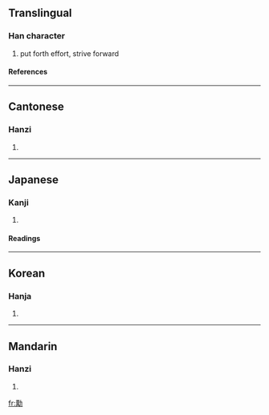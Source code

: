 {{see|劢}}

==Translingual==
===Han character===
{{Han char|rn=19|rad=力|as=13|sn=15|four=4442<sub>7</sub>|canj=廿月大尸 (TBKS), XX廿月大 (XXTBK)}}
# put forth effort, strive forward
====References====
{{Han ref|kx=0149.320|dkj=02459|dj=0337.150|hdz=10380.030|uh=52F1|ud=21233|bh=E4F4|bd=58612}}
----
==Cantonese==
===Hanzi===
{{yue-hanzi|jyut=|y=maai6}}
# {{defn|Cantonese}}
----
==Japanese==
===Kanji===
{{ja-kanji|grade=|rs=力13}}
# {{defn|Japanese}} 
====Readings====
{{ja-readings|on=[[ばい]] (bai), [[め]] (me)|kun=[[つとめる]] (tsutomeru)}}
----
==Korean==
===Hanja===
{{ko-hanja|hangeul=매|rv=mae|mr=mae}}
# {{defn|Korean}}
----
==Mandarin==
===Hanzi===
{{cmn-hanzi|sim=劢|pin=[[mài]] ([[mai4]])|wg=mai<sup>4</sup>}}
# {{defn|Mandarin}}

[[fr:勱]]